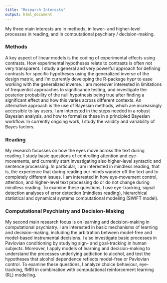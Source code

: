 ```yaml
---
title: "Research Interests"
output: html_document
---
```


My three main interests are in methods, in lower- and higher-level processes in reading, and in computational psychiary / decision-making.

### Methods

A key aspect of linear models is the coding of experimental effects using contrasts. How experimental hypotheses relate to contrasts is often not very transparent. I study a general and very powerful approach for defining contrasts for specific hypotheses using the generalized inverse of the design matrix, and I'm currently developing the R-package *hypr* to ease working with the generalized inverse. I am moreover interested in limitations of frequentist approaches to significance testing, and investigate the posterior probability of the null hypothesis being true after finding a significant effect and how this varies across different contexts. An alternative approach is the use of Bayesian methods, which are increasingly accessible to lay users. I am interested in the steps needed in a robust Bayesian analysis, and how to formalize these in a principled Bayesian workflow. In currently ongoing work, I study the validity and variability of Bayes factors.

### Reading

My research focusses on how the eyes move across the text during reading. I study basic questions of controlling attention and eye-movements, and currently start investigating also higher-level syntactic and sentence processing. In particular, I am interested in mindless reading, that is, the experience that during reading our minds wander off the text and to completely different issues. I am interested in how eye-movement control, attention, and higher-level text processing do or do not change during mindless reading. To examine these questions, I use eye-tracking, signal detection analyses of error detection (mindless reading), hierarchical statistical and dynamical systems computational modeling (SWIFT model).

### Computational Psychiatry and Decision-Making

My second main research focus is on learning and decision-making in computational psychiatry. I am interested in basic mechanisms of learning and decision-making, including the arbitration between model-free and model-based instrumental decisions. I also investigate basic processes in Pavlovian conditioning by studying sign- and goal-tracking in human subjects. Moreover, I apply models of learning and decision-making to understand the processes underlying addiction to alcohol, and test the hypotheses that alcohol dependence reflects model-free or Pavlovian control. To examine these questions, I analyze choice behaviour, eye-tracking, fMRI in combination with computational reinforcement learning (RL) modelling.

